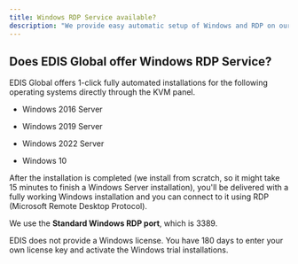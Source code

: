 ```yaml
---
title: Windows RDP Service available?
description: "We provide easy automatic setup of Windows and RDP on our VPS panel, covering Windows Server versions and Windows 10. Note: We don't give Windows licenses!"
---
```



## Does EDIS Global offer Windows RDP Service?

EDIS Global offers 1-click fully automated installations for the following operating systems directly through the KVM panel. &#x20;

* Windows 2016 Server

* Windows 2019 Server

* Windows 2022 Server

* Windows 10

After the installation is completed (we install from scratch, so it might take 15 minutes to finish a Windows Server installation), you'll be delivered with a fully working Windows installation and you can connect to it using RDP (Microsoft Remote Desktop Protocol).

We use the **Standard Windows RDP port**, which is 3389.

<Note>
  EDIS does not provide a Windows license. You have 180 days to enter your own
  license key and activate the Windows trial installations.
</Note>

<CtaButton label="BUY Windows RDP" link="https://www.edisglobal.com" openInNewTab={true} />